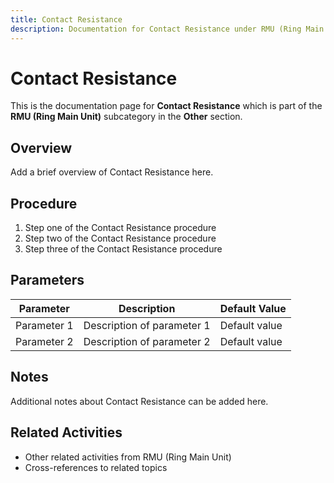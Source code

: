 ```yaml
---
title: Contact Resistance
description: Documentation for Contact Resistance under RMU (Ring Main Unit) in Other category
---
```


# Contact Resistance

This is the documentation page for **Contact Resistance** which is part of the **RMU (Ring Main Unit)** subcategory in the **Other** section.

## Overview

Add a brief overview of Contact Resistance here.

## Procedure

1. Step one of the Contact Resistance procedure
2. Step two of the Contact Resistance procedure
3. Step three of the Contact Resistance procedure

## Parameters

| Parameter | Description | Default Value |
|-----------|-------------|---------------|
| Parameter 1 | Description of parameter 1 | Default value |
| Parameter 2 | Description of parameter 2 | Default value |

## Notes

Additional notes about Contact Resistance can be added here.

## Related Activities

- Other related activities from RMU (Ring Main Unit)
- Cross-references to related topics

